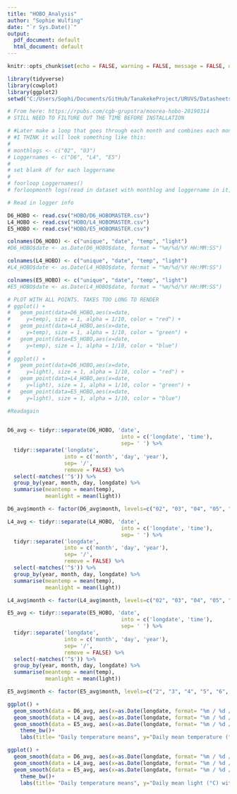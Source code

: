```yaml
---
title: "HOBO_Analysis"
author: "Sophie Wulfing"
date: "`r Sys.Date()`"
output:
  pdf_document: default
  html_document: default
---
```


```r
knitr::opts_chunk$set(echo = FALSE, warning = FALSE, message = FALSE, dev="cairo_pdf")

library(tidyverse)
library(cowplot)
library(ggplot2)
setwd("C:/Users/Sophi/Documents/GitHub/TanakekeProject/URUVS/Datasheets")

```

```r

# From here: https://rpubs.com/cgb-grupstra/moorea-hobo-20190314
# STILL NEED TO FILTURE OUT THE TIME BEFORE INSTALLATION

# #Later make a loop that goes through each month and combines each month of the same logger. 
# #I THINK it will look something like this:
# 
# monthlogs <- c("02", "03")
# Loggernames <- c("D6", "L4", "E5")
# 
# set blank df for each loggername
# 
# foorloop Loggernames()
# forloopmonth logs(read in dataset with monthlog and loggername in it, rename column headers and clean *as below*, then stack all datasets of one logger on top of eachother and save that as a df)

# Read in logger info

D6_HOBO <- read.csv("HOBO/D6_HOBOMASTER.csv")
L4_HOBO <- read.csv("HOBO/L4_HOBOMASTER.csv")
E5_HOBO <- read.csv("HOBO/E5_HOBOMASTER.csv")

colnames(D6_HOBO) <- c("unique", "date", "temp", "light")
#D6_HOBO$date <- as.Date(D6_HOBO$date, format = "%m/%d/%Y HH:MM:SS")

colnames(L4_HOBO) <- c("unique", "date", "temp", "light")
#L4_HOBO$date <- as.Date(L4_HOBO$date, format = "%m/%d/%Y HH:MM:SS")

colnames(E5_HOBO) <- c("unique", "date", "temp", "light")
#E5_HOBO$date <- as.Date(L4_HOBO$date, format = "%m/%d/%Y HH:MM:SS")

# PLOT WITH ALL POINTS. TAKES TOO LONG TO RENDER  
# ggplot() +
#   geom_point(data=D6_HOBO,aes(x=date,
#     y=temp), size = 1, alpha = 1/10, color = "red") +
#   geom_point(data=L4_HOBO,aes(x=date,
#     y=temp), size = 1, alpha = 1/10, color = "green") +
#   geom_point(data=E5_HOBO,aes(x=date,
#     y=temp), size = 1, alpha = 1/10, color = "blue")
# 
# ggplot() +
#   geom_point(data=D6_HOBO,aes(x=date,
#     y=light), size = 1, alpha = 1/10, color = "red") +
#   geom_point(data=L4_HOBO,aes(x=date,
#     y=light), size = 1, alpha = 1/10, color = "green") +
#   geom_point(data=E5_HOBO,aes(x=date,
#     y=light), size = 1, alpha = 1/10, color = "blue")

#Readagain
  
```

```r

D6_avg <- tidyr::separate(D6_HOBO, 'date',
                                    into = c('longdate', 'time'),
                                    sep= ' ') %>%
  tidyr::separate('longdate',
                  into = c('month', 'day', 'year'),
                  sep= '/',
                  remove = FALSE) %>% 
  select(-matches('^$')) %>%
  group_by(year, month, day, longdate) %>%
  summarise(meantemp = mean(temp),
            meanlight = mean(light))

D6_avg$month <- factor(D6_avg$month, levels=c("02", "03", "04", "05", "06", "07", "08", "09", "10", "11", "12", "01"))

L4_avg <- tidyr::separate(L4_HOBO, 'date',
                                    into = c('longdate', 'time'),
                                    sep= ' ') %>%
  tidyr::separate('longdate',
                  into = c('month', 'day', 'year'),
                  sep= '/',
                  remove = FALSE) %>% 
  select(-matches('^$')) %>%
  group_by(year, month, day, longdate) %>%
  summarise(meantemp = mean(temp),
            meanlight = mean(light))

L4_avg$month <- factor(L4_avg$month, levels=c("02", "03", "04", "05", "06", "07", "08", "09", "10", "11", "12", "01"))

E5_avg <- tidyr::separate(E5_HOBO, 'date',
                                    into = c('longdate', 'time'),
                                    sep= ' ') %>%
  tidyr::separate('longdate',
                  into = c('month', 'day', 'year'),
                  sep= '/',
                  remove = FALSE) %>% 
  select(-matches('^$')) %>%
  group_by(year, month, day, longdate) %>%
  summarise(meantemp = mean(temp),
            meanlight = mean(light))

E5_avg$month <- factor(E5_avg$month, levels=c("2", "3", "4", "5", "6", "7", "8", "9", "10", "11", "12", "1"))

ggplot() +
  geom_smooth(data = D6_avg, aes(x=as.Date(longdate, format= "%m / %d / %Y"), y=meantemp), colour="red") +
  geom_smooth(data = L4_avg, aes(x=as.Date(longdate, format= "%m / %d / %Y"), y=meantemp), colour="blue") +
  geom_smooth(data = E5_avg, aes(x=as.Date(longdate, format= "%m / %d / %Y"), y=meantemp), colour="yellow") +
    theme_bw()+
    labs(title= "Daily temperature means", y="Daily mean temperature (°C) with 95% CI", x="Date")

ggplot() +
  geom_smooth(data = D6_avg, aes(x=as.Date(longdate, format= "%m / %d / %Y"), y=meanlight), colour="red") +
  geom_smooth(data = L4_avg, aes(x=as.Date(longdate, format= "%m / %d / %Y"), y=meanlight), colour="blue") +
  geom_smooth(data = E5_avg, aes(x=as.Date(longdate, format= "%m / %d / %Y"), y=meanlight), colour="yellow") +
    theme_bw()+
    labs(title= "Daily temperature means", y="Daily mean light (°C) with 95% CI", x="Date")


```